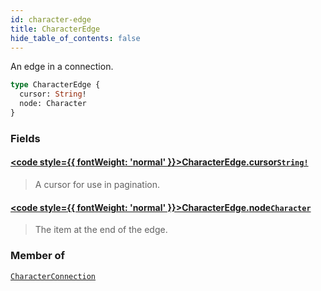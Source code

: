 ```yaml
---
id: character-edge
title: CharacterEdge
hide_table_of_contents: false
---
```








An edge in a connection.

```graphql
type CharacterEdge {
  cursor: String!
  node: Character
}
```


### Fields

#### [<code style={{ fontWeight: 'normal' }}>CharacterEdge.<b>cursor</b></code>](#)<Bullet />[`String!`](/docs/graphql-api/beta/reference/scalars/string) <Badge class="secondary" text="non-null"/> <Badge class="secondary" text="scalar"/>
> A cursor for use in pagination.
> 

#### [<code style={{ fontWeight: 'normal' }}>CharacterEdge.<b>node</b></code>](#)<Bullet />[`Character`](/docs/graphql-api/beta/reference/objects/character) <Badge class="secondary" text="object"/>
> The item at the end of the edge.
> 



### Member of

[`CharacterConnection`](/docs/graphql-api/beta/reference/objects/character-connection)  <Badge class="secondary" text="object"/>



